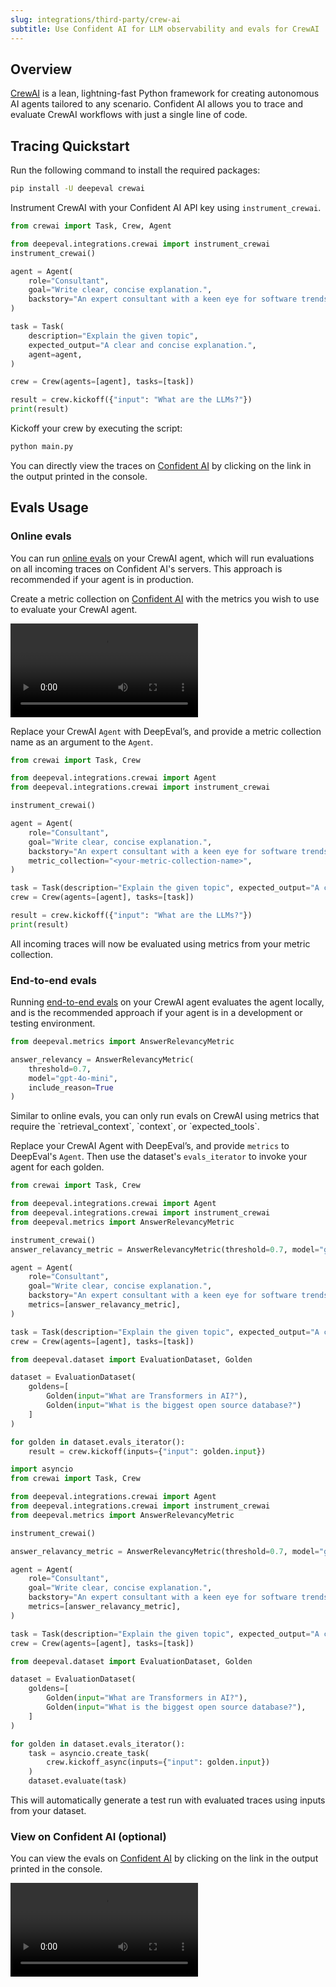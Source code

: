 ```yaml
---
slug: integrations/third-party/crew-ai
subtitle: Use Confident AI for LLM observability and evals for CrewAI
---
```


## Overview

[CrewAI](https://www.crew.ai) is a lean, lightning-fast Python framework for creating autonomous AI agents tailored to any scenario. Confident AI allows you to trace and evaluate CrewAI workflows with just a single line of code.

## Tracing Quickstart

<Steps>

<Step title="Install Dependencies">

Run the following command to install the required packages:

```bash
pip install -U deepeval crewai
```

</Step>

<Step title="Configure CrewAI">

Instrument CrewAI with your Confident AI API key using `instrument_crewai`.

```python main.py maxLines=100 {3,4}
from crewai import Task, Crew, Agent

from deepeval.integrations.crewai import instrument_crewai
instrument_crewai()

agent = Agent(
    role="Consultant",
    goal="Write clear, concise explanation.",
    backstory="An expert consultant with a keen eye for software trends.",
)

task = Task(
    description="Explain the given topic",
    expected_output="A clear and concise explanation.",
    agent=agent,
)

crew = Crew(agents=[agent], tasks=[task])

result = crew.kickoff({"input": "What are the LLMs?"})
print(result)
```

</Step>

<Step title="Run CrewAI">

Kickoff your crew by executing the script:

```bash
python main.py
```

</Step>

You can directly view the traces on [Confident AI](https://app.confident.ai) by clicking on the link in the output printed in the console.

</Steps>

## Evals Usage

### Online evals

You can run [online evals](/docs/llm-tracing/evaluations) on your CrewAI agent, which will run evaluations on all incoming traces on Confident AI's servers. This approach is recommended if your agent is in production.

<Steps>

<Step title="Create metric collection">

Create a metric collection on [Confident AI](https://app.confident.ai) with the metrics you wish to use to evaluate your CrewAI agent.

<Frame caption="Create metric collection">
  <video
    src="https://confident-docs.s3.us-east-1.amazonaws.com/integrations%3Athird-party-integrations%3Acreate-metric-collection-4k.mp4"
    controls
    autoPlay
  />
</Frame>

<Warning>
  Your CrewAI metric collection cannot contain metrics that require
  `retrieval_context`, `context`, or `expected_tools`.
</Warning>

</Step>

<Step title="Run evals">

Replace your CrewAI `Agent` with DeepEval’s, and provide a metric collection name as an argument to the `Agent`.

```python main.py maxLines=100 focus={3,12}
from crewai import Task, Crew

from deepeval.integrations.crewai import Agent
from deepeval.integrations.crewai import instrument_crewai

instrument_crewai()

agent = Agent(
    role="Consultant",
    goal="Write clear, concise explanation.",
    backstory="An expert consultant with a keen eye for software trends.",
    metric_collection="<your-metric-collection-name>",
)

task = Task(description="Explain the given topic", expected_output="A clear and concise explanation.", agent=agent)
crew = Crew(agents=[agent], tasks=[task])

result = crew.kickoff({"input": "What are the LLMs?"})
print(result)
```

<Success>
  All incoming traces will now be evaluated using metrics from your metric
  collection.
</Success>

</Step>
</Steps>

### End-to-end evals

Running [end-to-end evals](/docs/llm-evaluation/single-turn/end-to-end) on your CrewAI agent evaluates the agent locally, and is the recommended approach if your agent is in a development or testing environment.

<Steps>

<Step title="Create metric">

```python
from deepeval.metrics import AnswerRelevancyMetric

answer_relevancy = AnswerRelevancyMetric(
    threshold=0.7,
    model="gpt-4o-mini",
    include_reason=True
)
```

<Warning>
  Similar to online evals, you can only run evals on CrewAI using metrics that require the `retrieval_context`, `context`, or `expected_tools`.
</Warning>
</Step>

<Step title="Run evals">

Replace your CrewAI Agent with DeepEval’s, and provide `metrics` to DeepEval's `Agent`. Then use the dataset's `evals_iterator` to invoke your agent for each golden.

<Tabs>
<Tab title="Synchronous">

```python main.py maxLines=100 focus={3,14,20-30}
from crewai import Task, Crew

from deepeval.integrations.crewai import Agent
from deepeval.integrations.crewai import instrument_crewai
from deepeval.metrics import AnswerRelevancyMetric

instrument_crewai()
answer_relavancy_metric = AnswerRelevancyMetric(threshold=0.7, model="gpt-4o-mini", include_reason=True)

agent = Agent(
    role="Consultant",
    goal="Write clear, concise explanation.",
    backstory="An expert consultant with a keen eye for software trends.",
    metrics=[answer_relavancy_metric],
)

task = Task(description="Explain the given topic", expected_output="A clear and concise explanation.", agent=agent)
crew = Crew(agents=[agent], tasks=[task])

from deepeval.dataset import EvaluationDataset, Golden

dataset = EvaluationDataset(
    goldens=[
        Golden(input="What are Transformers in AI?"),
        Golden(input="What is the biggest open source database?")
    ]
)

for golden in dataset.evals_iterator():
    result = crew.kickoff(inputs={"input": golden.input})
```

</Tab>
<Tab title="Asynchronous">

```python main.py maxLines=100 focus={1,4,16, 22-35}
import asyncio
from crewai import Task, Crew

from deepeval.integrations.crewai import Agent
from deepeval.integrations.crewai import instrument_crewai
from deepeval.metrics import AnswerRelevancyMetric

instrument_crewai()

answer_relavancy_metric = AnswerRelevancyMetric(threshold=0.7, model="gpt-4o-mini", include_reason=True)

agent = Agent(
    role="Consultant",
    goal="Write clear, concise explanation.",
    backstory="An expert consultant with a keen eye for software trends.",
    metrics=[answer_relavancy_metric],
)

task = Task(description="Explain the given topic", expected_output="A clear and concise explanation.", agent=agent)
crew = Crew(agents=[agent], tasks=[task])

from deepeval.dataset import EvaluationDataset, Golden

dataset = EvaluationDataset(
    goldens=[
        Golden(input="What are Transformers in AI?"),
        Golden(input="What is the biggest open source database?"),
    ]
)

for golden in dataset.evals_iterator():
    task = asyncio.create_task(
        crew.kickoff_async(inputs={"input": golden.input})
    )
    dataset.evaluate(task)
```

</Tab>
</Tabs>

<Success>
  This will automatically generate a test run with evaluated traces using inputs
  from your dataset.
</Success>

</Step>
</Steps>

### View on Confident AI (optional)

You can view the evals on [Confident AI](https://app.confident.ai) by clicking on the link in the output printed in the console.

<Frame>
<video
  src="https://confident-docs.s3.us-east-1.amazonaws.com/end-to-end%3Acrewai-4k-no-zoom.mp4"
  controls
  autoPlay
/>
</Frame>